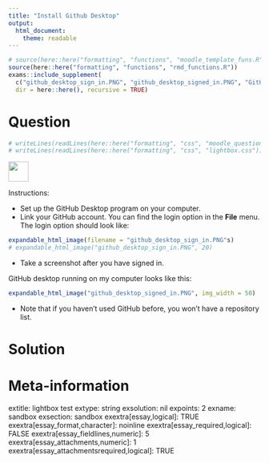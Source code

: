 ```yaml
---
title: "Install Github Desktop"
output:
  html_document:
    theme: readable
---
```


```r
# source(here::here("formatting", "functions", "moodle_template_funs.R"))
source(here::here("formatting", "functions", "rmd_functions.R"))
exams::include_supplement(
  c("github_desktop_sign_in.PNG", "github_desktop_signed_in.PNG", "GitHub-Mark-120px-plus.png"),
  dir = here::here(), recursive = TRUE)
```


Question
========

```r
# writeLines(readLines(here::here("formatting", "css", "moodle_questions.css")))
# writeLines(readLines(here::here("formatting", "css", "lightbox.css")))
```


![](GitHub-Mark-120px-plus.png){ height=30pt }


Instructions: 

- Set up the GitHub Desktop program on your computer.
- Link your GitHub account.  You can find the login option in the **File** menu.  The login option should look like:

```r
expandable_html_image(filename = "github_desktop_sign_in.PNG"s)
# expandable_html_image("github_desktop_sign_in.PNG", 20)
```

- Take a screenshot after you have signed in.



<div class="blackborder">

GitHub desktop running on my computer looks like this:

```r
expandable_html_image("github_desktop_signed_in.PNG", img_width = 50)
```


- Note that if you haven't used GitHub before, you won't have a repository list.
</div>

Solution
========





Meta-information
================
extitle: lightbox test
extype: string
exsolution: nil
expoints: 2
exname: sandbox
exsection: sandbox
exextra[essay,logical]: TRUE
exextra[essay_format,character]: noinline
exextra[essay_required,logical]: FALSE
exextra[essay_fieldlines,numeric]: 5
exextra[essay_attachments,numeric]: 1
exextra[essay_attachmentsrequired,logical]: TRUE
